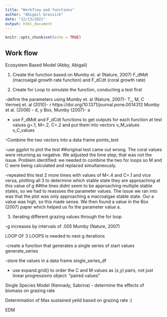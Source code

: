 ```yaml
---
title: "Workflow and functions"
author: "Abigail Grassick"
date: "12/13/2021"
output: html_document
---
```


```r
knitr::opts_chunk$set(echo = TRUE)
```

## Work flow
Ecosystem Based Model (Abby, Abigail)



1. Create the function based on 
  Mumby et. al (Nature, 2007)
    F_dMdt (macroalgal growth rate function) and 
    F_dCdt (coral growth rate)
  
2. Create for Loop to simulate the function, conducting a test first

  -define the parameters using 
    Mumby et. al (Nature, 2007)- T_, M, C  
    Vermeij et. al (2010)- r https://doi.org/10.1371/journal.pone.0014312 
    Mumby et al. (2006) - d, y
    Box, Mumby (2007)- a
    
  - use F_dMdt and F_dCdt functions to get outputs for each function at test values g=.1, M=.2, C=.2 and put them into vectors
    v_M_values
    v_C_values
    
  -Combine the two vectors into a data frame
    points_test
  
  -use ggplot to plot the test
##original test came out wrong. The coral values were returning as negative. 
  We adjusted the time step; that was not the issue. 
  Problem identified: we needed to combine the two for loops so M and C were being calculated and replaced simultaneously. 
  
  -repeated this test 2 more times with values of M=.4 and C=.1 and vice versa, plotting all 3 to determine which stable state they are approaching at this  value of g
##the lines didnt seem to be approaching multiple stable states, so we had to reassses the parameter values. The issue we ran into was that the plot was     only approaching a macroalgae stable state. Our a value was high, so this made sense. We then found a value in the Box (2007) paper which helped us fix    the parameter value a.   
  
  
3. Iterating different grazing values through the for loop
  
  -g increases by intervals of .005 
  Mumby (Nature, 2007)
  
  LOOP OF 3 LOOPS is needed to nest g iterations
  
  -create a function that generates a single series of start values
    generate_series
    
  -store the values in a data frame 
    single_series_df
  
  - use expand.grid() to order the C and M values as (x,y) pairs, not just linear progressions
    object: "paired values"


Single Species Model (Kennady, Sabrina)
- determine the effects of biomass on grazing rate

Determination of Max sustained yeild based on grazing rate :) 

EDM
